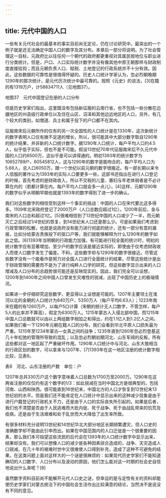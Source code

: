 ```yaml
---
---
---
```

title: 元代中国的人口
---



一些有关元代社会的最基本的事实目前尚无定论，仍在讨论研究中。最突出的一个例子就是还无法确定中国人口的数字及其分布。本章后一部分将说明，为了社会管理这一目标，元政府比以往任何一个朝代的政府都更重视对其属民按地位与职业进行分类统计。但是，户口、人口实际统计数字并没有像其他中原王朝那样与财政制度直接挂钩；而且元朝负责人口、赋税、土地登记的行政系统并不十分有效。因此，这些数据的可靠性是很值得怀疑的。历史人口统计学家认为，忽必烈朝晚期1290年的那次统计，是元代历次统计中最可靠的。按照《元史》的说法，[3]在籍的有1319万户，计58834711人（见地图37）。



地图37　元代中国登记在册的人口分布

但是历史学家们指出，这里既没有包括新征服的云南行省，也不包括一些分散在边疆地区的州县级行政单位以及住在山区、沼泽和其他边远地区的人口，另外，有几个较大的类别，如僧道、兵士和属于投下的户口都不在其内。

征服南宋后元朝所作的仅有的另一次全国性的人口统计是在1330年，这次新统计的数字表明人口仅有微不足道的增长，所以，很可能其中大部分数字取自1290年的统计结果，并非新的人口统计数字。据1290年人口统计，每户平均人口约4.5人，似乎低于实际，但也不是不可能。假设13世纪70年代征服南宋后不久元代中国的人口约6500万，这似乎是可以讲得通的。明初1393年的统计数字为10652789户，60545812人，这与1290年的数字是能吻合的，每户平均人口为5.68人，总人口6050万，跟一个世纪以前元朝的数字很接近。有一部长期以来令人信服的著作认为1393年的实际人口要更多一些，这部书还指出在进行人口登记的时候，首先考虑的是财政收入，所以不交税的儿童、寡妇与年老体弱者是不必计算在内的（若都计算在内，每户平均人口就会多一点儿）。[4]这样，元朝1290年的数字似乎从明朝早期也就是1393年的数字得到了进一步的确认。

我们对这些数字的相信受到这样一个事实的挑战：中国的人口在宋代要比这多得多。1109年北宋政府登记了2000万户（人口总数应超过1亿）。1200年前后，金与南宋的人口总和超过1亿。[5]很难相信到了13世纪中国的人口减少了一半，而元朝灭亡之后经过1/4世纪的恢复，到14世纪末人口还是那么少。可是如果我们考虑到行政管理的松散，也就是说政府没有能力进行彻底的统计，还有一部分有意的漏报，比如分给蒙古贵族投下的驱口户等，我们就能够解释为什么1290年的数字如此之低。[6]1393年当明朝的行政能力加强，有可能进行较全面的统计时，明初的统计数字应有显著增加，至少户的数字应该是接近实际的，即使由于仅考虑财政收入而使人口数字发生了偏差。不料，这些数字却与1290年的数字很接近。尽管这些数字没有一个能看作是努力对全国人口进行全面统计的结果，尽管这些统计是出于财政管理的需要而不是为了进行纯粹人口学的研究，但这些数字显示出来的人口增减及人口分布的总趋势很可能还是反映现实的。因此，我们完全可以设想，1200年到1400年之间中国人口曾发生灾难性的锐减，出现了中国历史上的极端情况。

如果进一步仔细研究这些数字，更显得以上设想是可能的。1207年主要领土在淮河以北的金朝的人口统计为840万户，5350万人（每户平均6.63人）；1223年南宋在籍的有1260万户，以每户5口计算（宋朝的统计无人口数字，不管怎样，每户5人的比率并不算高），假定为6300万人。1215年蒙古人入侵北部中国，而1215年中国人口总数就可以由以上两组数字相加之和得出，约在1.1亿人到1.2亿人之间。如果我们看一下1290年元朝在籍人口的分布，我们会看到华北平原人口损失最为严重。1215年至1234年蒙古—女真之间的战争；1235年直到1260年忽必烈登基这几十年松弛的管理所导致的混乱；以及忽必烈朝初期河北、山东军阀的反叛，所有这些都对这一地区起了严重破坏作用。1290年人口统计中与河北、山东大致相当的行政区划的数字，可以拿来与1207年、[7]1393年在这一地区注册的统计数字相比较，见表8。

表8　河北、山东注册的户数　单位：户



1207年总共330万户这个数字意味着人口总数为1700万至2000万。1290年在这两省注册的仅仅约有这个数字的1/3：如此锐减在当时中国北方是很典型的，包括河南、山西和陕西。很可能直到16世纪末，中国北方的人口才恢复到12世纪末13世纪初的水平。但是我们还不能肯定在人口统计中显示出来的这种减少现象是由于进行户籍登记的行政机关不力，还是由于人口的实际丧失所引起的。如果是后者，我们也不清楚是否由于人民逃难而大批内徙、死于战争、死于由战乱带来的饥荒及疫病，还是由于生活艰难和处于乱世而大大降低了出生率所致。

有很多材料充分说明13世纪和14世纪华北大部分地区长期频繁遭灾，但人口史的准确数字却不能由此引申而出。如果在中国范围内的人口迁徙是一个很重要的因素，那么我们本可指望这些流民的后代会在1393年的人口统计数字中显示出来，结果却没有。我们可以想像人口的减少是各种因素综合造成的，战争、天灾造成人口锐减，在几十年的艰难时世中又很难使人口得到补充，造成了这种不可避免的结果。在这类问题上面对这样大的一个谜是很麻烦的：如果现代历史学家们不能知道确切的人口数字、人口分布以及波动的原因，他们怎么能对这一时期的社会史自信地说出什么来呢？[8]

虽然数字资料目前尚不能解开元代人口史之谜，但幸运的是与定性有关的资料却能使历史学家们对蒙古统治下的中国社会生活作出比较满意的结论，当然决不是说没有不同的意见。